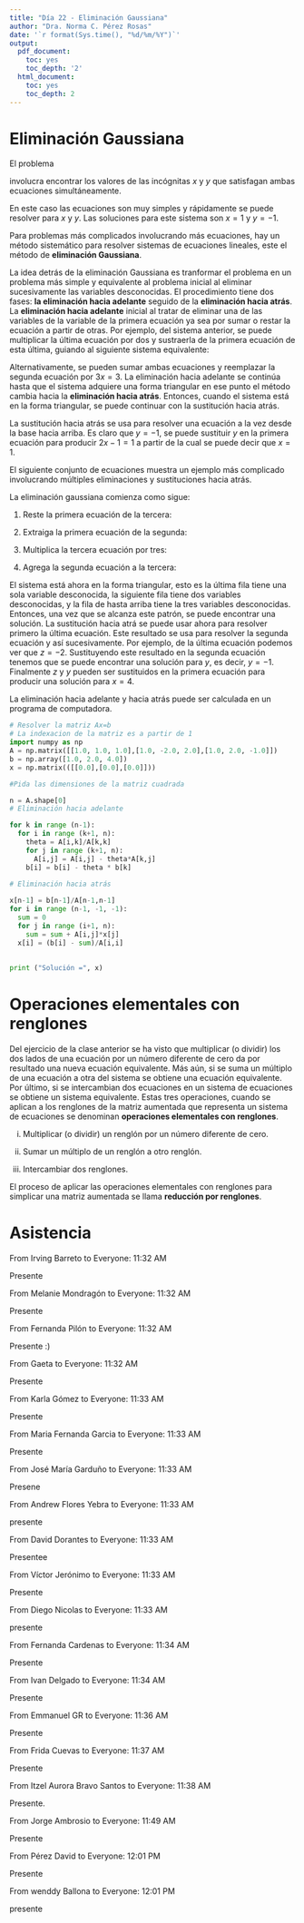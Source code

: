 ---
title: "Día 22 - Eliminación Gaussiana"
author: "Dra. Norma C. Pérez Rosas"
date: '`r format(Sys.time(), "%d/%m/%Y")`'
output:
  pdf_document:
    toc: yes
    toc_depth: '2'
  html_document:
    toc: yes
    toc_depth: 2
---


# Eliminación Gaussiana

El problema 


\begin{alignat*}{3}
   2x &  {}+{} & y  & {}={} & 1  \\
   x &  {}-{} & y  & {}={} & 2  \\
\end{alignat*}

involucra encontrar los valores de las incógnitas $x$ y $y$ que satisfagan ambas ecuaciones simultáneamente. 

En este caso las ecuaciones son muy simples y rápidamente se puede resolver para $x$ y $y$. Las soluciones para este sistema son  $x=1$ y $y=-1$.

Para problemas más complicados involucrando más ecuaciones, hay un método sistemático para resolver sistemas de ecuaciones lineales, este el método de **eliminación Gaussiana**.

La idea detrás de la eliminación Gaussiana es tranformar el problema en un problema más simple y equivalente al problema inicial al eliminar sucesivamente las variables desconocidas. El procedimiento tiene dos fases: **la eliminación hacia adelante** seguido de la **eliminación hacia atrás**. La **eliminación hacia adelante** inicial al tratar de eliminar una de las variables de la variable de la primera ecuación ya sea por sumar o restar la ecuación a partir de otras. Por ejemplo, del sistema anterior, se puede multiplicar la última ecuación por dos y sustraerla de la primera ecuación de esta última, guiando al siguiente sistema equivalente:

\begin{alignat*}{3}
   2x &  {}+{} & y  & {}={} & 1  \\
    &  {}-{} & 3y  & {}={} & 3  \\
\end{alignat*}

Alternativamente, se pueden sumar ambas ecuaciones y reemplazar la segunda ecuación por $3x=3$. La eliminación hacia adelante se continúa hasta que el sistema adquiere una forma triangular en ese punto el método cambia hacia la **eliminación hacia atrás**. Entonces, cuando el sistema está en la forma triangular, se puede continuar con la sustitución hacia atrás. 

La sustitución hacia atrás se usa para resolver una ecuación a la vez desde la base hacia arriba. Es claro que $y=-1$, se puede sustituir $y$ en la primera ecuación para producir $2x-1=1$ a partir de la cual se puede decir que $x=1$.

El siguiente conjunto de ecuaciones muestra un ejemplo más complicado involucrando múltiples eliminaciones y sustituciones hacia atrás. 

\begin{alignat*}{4}
   x &  {}+{} & y &  {}+{} & z  & {}={} & 1\\
   x &  {}-{} & 2y &  {}+{} & 2z  & {}={} & 2\\
   x &  {}+{} & 2y &  {}-{} & z  & {}={} & 4\\
\end{alignat*}

La eliminación gaussiana comienza como sigue:

1. Reste la primera ecuación de la tercera:


\begin{alignat*}{4}
   x &  {}+{} & y &  {}+{} & z  & {}={} & 1\\
   x &  {}-{} & 2y &  {}+{} & 2z  & {}={} & 2\\
     &  {} {} &  y &  {}-{} & 2z  & {}={} & 3\\
\end{alignat*}

2. Extraiga la primera ecuación de la segunda:

\begin{alignat*}{4}
   x &  {}+{} & y &  {}+{} & z  & {}={} & 1\\
    &  {}-{} & 3y &  {}+{} & z  & {}={} & 1\\
     &  {} {} &  y &  {}-{} & 2z  & {}={} & 3\\
\end{alignat*}


3. Multiplica la tercera ecuación por tres:

\begin{alignat*}{4}
   x &  {}+{} & y &  {}+{} & z  & {}={} & 1\\
    &  {}-{} & 3y &  {}+{} & z  & {}={} & 1\\
     &  {} {} &  3y &  {}-{} & 6z  & {}={} & 9\\
\end{alignat*}


4. Agrega la segunda ecuación a la tercera:

\begin{alignat*}{4}
   x &  {}+{} & y &  {}+{} & z  & {}={} & 1\\
    &  {}-{} & 3y &  {}+{} & z  & {}={} & 1\\
     &  {} {} &   &  {}-{} & 5z  & {}={} & 10\\
\end{alignat*}

El sistema está ahora en la forma triangular, esto es la última fila tiene una sola variable desconocida, la siguiente fila tiene dos variables desconocidas, y la fila de hasta arriba tiene la tres variables desconocidas. Entonces, una vez que se alcanza este patrón, se puede encontrar una solución. La sustitución hacia atrá se puede usar ahora para resolver primero la última ecuación. Este resultado se usa para resolver la segunda ecuación y así sucesivamente. Por ejemplo, de la última ecuación podemos ver que $z=-2$. Sustituyendo este resultado en la segunda ecuación tenemos que se puede encontrar una solución para $y$, es decir, $y=-1$. Finalmente $z$ y $y$ pueden ser sustituidos en la primera ecuación para producir una solución para $x=4$.

La eliminación hacia adelante y hacia atrás puede ser calculada en un programa de computadora.

```{python}
# Resolver la matriz Ax=b 
# La indexacion de la matriz es a partir de 1
import numpy as np
A = np.matrix([[1.0, 1.0, 1.0],[1.0, -2.0, 2.0],[1.0, 2.0, -1.0]])
b = np.array([1.0, 2.0, 4.0])
x = np.matrix(([[0.0],[0.0],[0.0]]))

#Pida las dimensiones de la matriz cuadrada

n = A.shape[0]
# Eliminación hacia adelante

for k in range (n-1):
  for i in range (k+1, n):
    theta = A[i,k]/A[k,k]
    for j in range (k+1, n):
      A[i,j] = A[i,j] - theta*A[k,j]
    b[i] = b[i] - theta * b[k]
    
# Eliminación hacia atrás

x[n-1] = b[n-1]/A[n-1,n-1]
for i in range (n-1, -1, -1):
  sum = 0 
  for j in range (i+1, n):
    sum = sum + A[i,j]*x[j]
  x[i] = (b[i] - sum)/A[i,i]
  
  
print ("Solución =", x)
```



# Operaciones elementales con renglones 

Del ejercicio de la clase anterior se ha visto que multiplicar (o dividir) los dos lados de una ecuación por un número diferente de cero da por resultado una nueva ecuación equivalente. Más aún, si se suma un múltiplo de una ecuación a otra del sistema se obtiene una ecuación equivalente. Por último, si se intercambian dos ecuaciones en un sistema de ecuaciones se obtiene un sistema equivalente. Estas tres operaciones, cuando se aplican a los renglones de la matriz aumentada que representa un sistema de ecuaciones se denominan **operaciones elementales con renglones**.

i) Multiplicar (o dividir) un renglón por un número diferente de cero. 

ii) Sumar un múltiplo de un renglón a otro renglón.  

iii) Intercambiar dos renglones. 

El proceso de aplicar las operaciones elementales con renglones para simplicar una matriz aumentada se llama **reducción por renglones**.


# Asistencia

From Irving Barreto to Everyone:  11:32 AM

Presente

From Melanie Mondragón to Everyone:  11:32 AM

Presente

From Fernanda Pilón to Everyone:  11:32 AM

Presente :)

From Gaeta to Everyone:  11:32 AM

Presente

From Karla Gómez to Everyone:  11:33 AM

Presente

From Maria Fernanda Garcia to Everyone:  11:33 AM

Presente

From José María Garduño to Everyone:  11:33 AM

Presene

From Andrew Flores Yebra to Everyone:  11:33 AM

presente

From David Dorantes to Everyone:  11:33 AM

Presentee

From Víctor Jerónimo to Everyone:  11:33 AM

Presente

From Diego Nicolas to Everyone:  11:33 AM

presente

From Fernanda Cardenas to Everyone:  11:34 AM

Presente

From Ivan Delgado to Everyone:  11:34 AM

Presente

From Emmanuel GR to Everyone:  11:36 AM

Presente

From Frida Cuevas to Everyone:  11:37 AM

Presente

From Itzel Aurora Bravo Santos to Everyone:  11:38 AM

Presente.

From Jorge Ambrosio to Everyone:  11:49 AM

Presente

From Pérez David to Everyone:  12:01 PM

Presente

From wenddy Ballona to Everyone:  12:01 PM

presente

